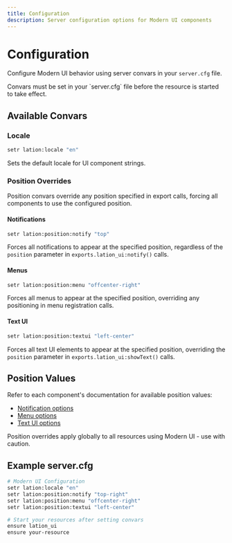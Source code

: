 ```yaml
---
title: Configuration
description: Server configuration options for Modern UI components
---
```



# Configuration

Configure Modern UI behavior using server convars in your `server.cfg` file.

<Callout type="info">
Convars must be set in your `server.cfg` file before the resource is started to take effect.
</Callout>

## Available Convars

### Locale
```bash copy
setr lation:locale "en"
```
Sets the default locale for UI component strings.

### Position Overrides

Position convars override any position specified in export calls, forcing all components to use the configured position.

#### Notifications
```bash copy
setr lation:position:notify "top"
```
Forces all notifications to appear at the specified position, regardless of the `position` parameter in `exports.lation_ui:notify()` calls.

#### Menus
```bash copy
setr lation:position:menu "offcenter-right"
```
Forces all menus to appear at the specified position, overriding any positioning in menu registration calls.

#### Text UI
```bash copy
setr lation:position:textui "left-center"
```
Forces all text UI elements to appear at the specified position, overriding the `position` parameter in `exports.lation_ui:showText()` calls.

## Position Values

Refer to each component's documentation for available position values:

- [Notification options](/modern-ui/components/notification#options)
- [Menu options](/modern-ui/components/menu#registration-options)
- [Text UI options](/modern-ui/components/text-ui#options)

<Callout type="warning">
Position overrides apply globally to all resources using Modern UI - use with caution.
</Callout>

## Example server.cfg

```bash copy
# Modern UI Configuration
setr lation:locale "en"
setr lation:position:notify "top-right"
setr lation:position:menu "offcenter-right"
setr lation:position:textui "left-center"

# Start your resources after setting convars
ensure lation_ui
ensure your-resource
```
